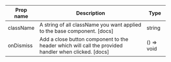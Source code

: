 | Prop name | Description | Type |
| --- | --- | --- |
| className | A string of all className you want applied to the base component. [docs] | string |
| onDismiss | Add a close button component to the header which will call the provided handler when clicked. [docs] | () => void |
